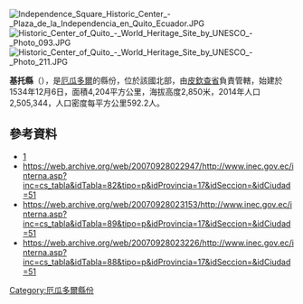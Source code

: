 [[Image:Independence_Square_Historic_Center_-_Plaza_de_la_Independencia_en_Quito_Ecuador.JPG|thumb]]
[[Image:Historic_Center_of_Quito_-_World_Heritage_Site_by_UNESCO_-_Photo_093.JPG|thumb]]
[[Image:Historic_Center_of_Quito_-_World_Heritage_Site_by_UNESCO_-_Photo_211.JPG|thumb]]

'''基托縣'''（{{lang-es|Distrito Metropolitano de Quito}}），是[[厄瓜多爾|厄瓜多爾]]的縣份，位於該國北部，由[[皮欽查省|皮欽查省]]負責管轄，始建於1534年12月6日，面積4,204平方公里，海拔高度2,850米，2014年人口2,505,344，人口密度每平方公里592.2人。

==參考資料==
* [https://web.archive.org/web/20110811054507/http://www.quito.gov.ec/]
*https://web.archive.org/web/20070928022947/http://www.inec.gov.ec/interna.asp?inc=cs_tabla&idTabla=82&tipo=p&idProvincia=17&idSeccion=&idCiudad=51
*https://web.archive.org/web/20070928023153/http://www.inec.gov.ec/interna.asp?inc=cs_tabla&idTabla=89&tipo=p&idProvincia=17&idSeccion=&idCiudad=51
*https://web.archive.org/web/20070928023226/http://www.inec.gov.ec/interna.asp?inc=cs_tabla&idTabla=88&tipo=p&idProvincia=17&idSeccion=&idCiudad=51

{{Coord|0|13|S|78|31|W|source:eswiki_region:EC|display=title}}

{{厄瓜多爾縣份}}

[[Category:厄瓜多爾縣份|Category:厄瓜多爾縣份]]


{{Ecuador-geo-stub}}